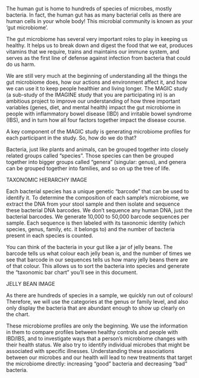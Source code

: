 \section{Introduction}

The human gut is home to hundreds of species of microbes, mostly bacteria. In
fact, the human gut has as many bacterial cells as there are human cells in your
whole body! This microbial community is known as your 'gut microbiome'.

The gut microbiome has several very important roles to play in keeping us
healthy. It helps us to break down and digest the food that we eat, produces
vitamins that we require, trains and maintains our immune system, and serves as
the first line of defense against infection from bacteria that could do us harm.

We are still very much at the beginning of understanding all the things the gut
microbiome does, how our actions and environment affect it, and how we can use
it to keep people healthier and living longer. The MAGIC study (a sub-study of
the IMAGINE study that you are participating in) is an ambitious project to
improve our understanding of how three important variables (genes, diet, and
mental health) impact the gut microbiome in people with inflammatory bowel
disease (IBD) and irritable bowel syndrome (IBS), and in turn how all four
factors together impact the disease course.

\subsection{Studying the microbiome}

A key component of the MAGIC study is generating microbiome profiles for each
participant in the study. So, how do we do that?

Bacteria, just like plants and animals, can be grouped together into closely
related groups called "species". Those species can then be grouped together into
bigger groups called "genera" (singular: genus), and genera can be grouped
together into families, and so on up the tree of life. 

TAXONOMIC HIERARCHY IMAGE

Each bacterial species
has a unique genetic "barcode" that can be used to identify it. To determine the
composition of each sample's microbiome, we extract the DNA from your stool
sample and then isolate and sequence these bacterial DNA barcodes. We don't
sequence any human DNA, just the bacterial barcodes. We generate 10,000 to
50,000 barcode sequences per sample. Each sequence is then labeled with its
taxonomic identity (which species, genus, family, etc. it belongs to) and the
number of bacteria present in each species is counted.

You can think of the bacteria in your gut like a jar of jelly beans. The barcode
tells us what colour each jelly bean is, and the number of times we see that
barcode in our sequences tells us how many jelly beans there are of that colour.
This allows us to sort the bacteria into species and generate the "taxonomic bar
chart" you'll see in this document.

JELLY BEAN IMAGE

As there are hundreds of species in a sample, we quickly run out of colours!
Therefore, we will use the categories at the genus or family level, and also
only display the bacteria that are abundant enough to show up clearly on the
chart.

These microbiome profiles are only the beginning. We use the information in them
to compare profiles between healthy controls and people with IBD/IBS, and to
investigate ways that a person's microbiome changes with their health status. We
also try to identify individual microbes that might be associated with specific
illnesses. Understanding these associations between our microbes and our health
will lead to new treatments that target the microbiome directly: increasing
"good" bacteria and decreasing "bad" bacteria.
